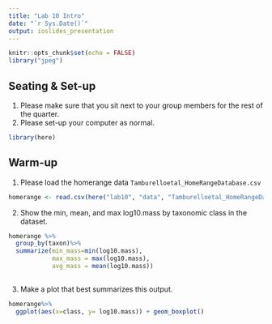 ```yaml
---
title: "Lab 10 Intro"
date: "`r Sys.Date()`"
output: ioslides_presentation
---
```


```r
knitr::opts_chunk$set(echo = FALSE)
library("jpeg")
```

## Seating & Set-up
1. Please make sure that you sit next to your group members for the rest of the quarter.
2. Please set-up your computer as normal.
```r
library(here)
```

## Warm-up
1. Please load the homerange data `Tamburelloetal_HomeRangeDatabase.csv`
```r
homerange <- read.csv(here("lab10", "data", "Tamburelloetal_HomeRangeDatabase.csv"))
```

2. Show the min, mean, and max log10.mass by taxonomic class in the dataset.
```r
homerange %>%
  group_by(taxon)%>%
  summarize(min_mass=min(log10.mass),
            max_mass = max(log10.mass),
            avg_mass = mean(log10.mass))
  
```

3. Make a plot that best summarizes this output.
```r
homerange%>%
  ggplot(aes(x=class, y= log10.mass)) + geom_boxplot()
```
```r

```


